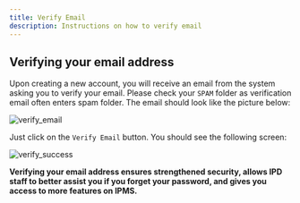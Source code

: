 ```yaml
---
title: Verify Email
description: Instructions on how to verify email
---
```


## Verifying your email address

Upon creating a new account, you will receive an email from the system asking you to verify your email. Please check your `SPAM` folder as verification email often enters spam folder. The email should look like the picture below:

![verify_email](https://user-images.githubusercontent.com/29625844/83473313-d6ee4300-a4bb-11ea-96cd-3591f76c62fe.png)

Just click on the `Verify Email` button. You should see the following screen:

![verify_success](https://user-images.githubusercontent.com/29625844/83473052-43b50d80-a4bb-11ea-9078-2a5593091643.png)

**Verifying your email address ensures strengthened security, allows IPD staff to better assist you if you forget your password, and gives you access to more features on IPMS.**